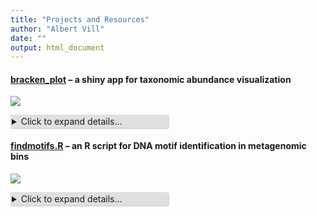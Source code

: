 ```yaml
---
title: "Projects and Resources"
author: "Albert Vill"
date: ""
output: html_document
---
```

#### [**bracken_plot**](https://acvill.shinyapps.io/bracken_plot/) -- a shiny app for taxonomic abundance visualization

[![](https://github-readme-stats.vercel.app/api/pin/?username=acvill&repo=bracken_plot&bg_color=21436e&text_color=ededed&title_color=30ff53&hide_border=true&icon_color=ededed)](https://github.com/acvill/bracken_plot)

<details>
  <summary>Click to expand details...</summary>

As a graduate student studying metagenomics, I frequently use Derrick Wood's [Kraken2](https://doi.org/10.1186/s13059-019-1891-0) software for accurate and lightning-fast classification of short reads. [Bracken](https://doi.org/10.7717/peerj-cs.104) is complimentary software that uses Kraken reports to produce genus- and species-level abundance estimates. Often, a first step in metagenomic analysis is examining the distribution of different organisms across samples. To that end, I've created a [simple shiny app](https://acvill.shinyapps.io/bracken_plot/) for quick, customizable plotting of taxonomic structures encoded in multi-sample Bracken reports. 

<center>

![Example output from the bracken_plot app showing genus-level relative abudance across oral microbiome samples. Don't mind the human read contamination!](/img/about/bracken_barplot.png "Bracken bar plot"){ width=75% }

</center>
</details>

#### [**findmotifs.R**](https://github.com/acvill/findmotifs) -- an R script for DNA motif identification in metagenomic bins

[![](https://github-readme-stats.vercel.app/api/pin/?username=acvill&repo=findmotifs&bg_color=21436e&text_color=ededed&title_color=30ff53&hide_border=true&icon_color=ededed)](https://github.com/acvill/findmotifs)

<details>
  <summary>Click to expand details...</summary>
  
To understand the genetic context and biological relevance of DNA motifs, it's often valuable to analyze their distribution and sequence conservation. Many programs exist for both the identification of novel motifs and the scoring of known motifs, though few of these tools work out-of-the-box for highly fragmented bacterial genomes. To address this, I've written findmotifs.R -- an easy-to-implement R script to find and score short sequences using position-frequency matrices (PFMs). Given a set of contigs and a list of PFMs, this script returns an easy-to-parse table containing the sequence, score, and strand-wise position of each match above a user-defined threshold. findmotifs.R requires R version 4.0 and three packages: Biostrings, optparse, and stringr.

<center>

![findmotifs.R is invoked from the command line with user inputs. Progress for each motif prints to the console.](/img/about/findmotifs2.PNG "command line screenshot of findmotifs in action"){ width=75% }

</center>
</details>

<style>
p.caption {
  font-size: 0.9em;
  text-align: center;
  color: #7f1cad;
  margin-right: 10%;
  margin-left: 10%;
}
details > summary {
  padding: 2px;
  background-color: #e0e0e0;
  border: none;
  box-shadow: 1px 1px 2px #bbbbbb;
  cursor: pointer;
  margin-right: 50%;
}
</style>

